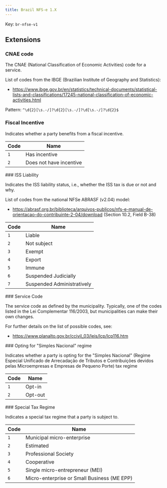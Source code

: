 ```yaml
---
title: Brazil NFS-e 1.X
---
```


Key: <code>br-nfse-v1</code>

## Extensions
### CNAE code	

The CNAE (National Classification of Economic Activities) code for a service.

List of codes from the IBGE (Brazilian Institute of Geography and Statistics):

* https://www.ibge.gov.br/en/statistics/technical-documents/statistical-lists-and-classifications/17245-national-classification-of-economic-activities.html

<Accordion title="br-nfse-cnae">

Pattern: <code>^\d{2}[\s\.\-\/]?\d{2}[\s\.\-\/]?\d[\s\.\-\/]?\d{2}$</code>
</Accordion>
### Fiscal Incentive	

Indicates whether a party benefits from a fiscal incentive.

<Accordion title="br-nfse-fiscal-incentive">

| Code | Name |
| ---- | ---- |
| <code>1</code> | Has incentive |
| <code>2</code> | Does not have incentive |
</Accordion>
### ISS Liability	

Indicates the ISS liability status, i.e., whether the ISS tax is due or not and why.

List of codes from the national NFSe ABRASF (v2.04) model:

* https://abrasf.org.br/biblioteca/arquivos-publicos/nfs-e-manual-de-orientacao-do-contribuinte-2-04/download
(Section 10.2, Field B-38)

<Accordion title="br-nfse-iss-liability">

| Code | Name |
| ---- | ---- |
| <code>1</code> | Liable |
| <code>2</code> | Not subject |
| <code>3</code> | Exempt |
| <code>4</code> | Export |
| <code>5</code> | Immune |
| <code>6</code> | Suspended Judicially |
| <code>7</code> | Suspended Administratively |
</Accordion>
### Service Code	

The service code as defined by the municipality. Typically, one of the codes listed
in the Lei Complementar 116/2003, but municipalities can make their own changes.

For further details on the list of possible codes, see:

* https://www.planalto.gov.br/ccivil_03/leis/lcp/lcp116.htm

<Accordion title="br-nfse-service">
</Accordion>
### Opting for "Simples Nacional" regime	

Indicates whether a party is opting for the "Simples Nacional" (Regime Especial
Unificado de Arrecadação de Tributos e Contribuições devidos pelas Microempresas e
Empresas de Pequeno Porte) tax regime

<Accordion title="br-nfse-simples">

| Code | Name |
| ---- | ---- |
| <code>1</code> | Opt-in |
| <code>2</code> | Opt-out |
</Accordion>
### Special Tax Regime	

Indicates a special tax regime that a party is subject to.

<Accordion title="br-nfse-special-regime">

| Code | Name |
| ---- | ---- |
| <code>1</code> | Municipal micro-enterprise |
| <code>2</code> | Estimated |
| <code>3</code> | Professional Society |
| <code>4</code> | Cooperative |
| <code>5</code> | Single micro-entrepreneur (MEI) |
| <code>6</code> | Micro-enterprise or Small Business (ME EPP) |
</Accordion>